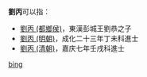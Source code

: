 '''劉丙'''可以指：
* [[劉丙_(都鄉侯)|劉丙 (都鄉侯)]]，東漢彭城王劉恭之子
* [[劉丙_(明朝)|劉丙 (明朝)]]，成化二十三年丁未科進士
* [[劉丙_(清朝)|劉丙 (清朝)]]，嘉庆七年壬戌科進士

{{disambig}}

[[Category:二字刘姓人名消歧义|bing]]